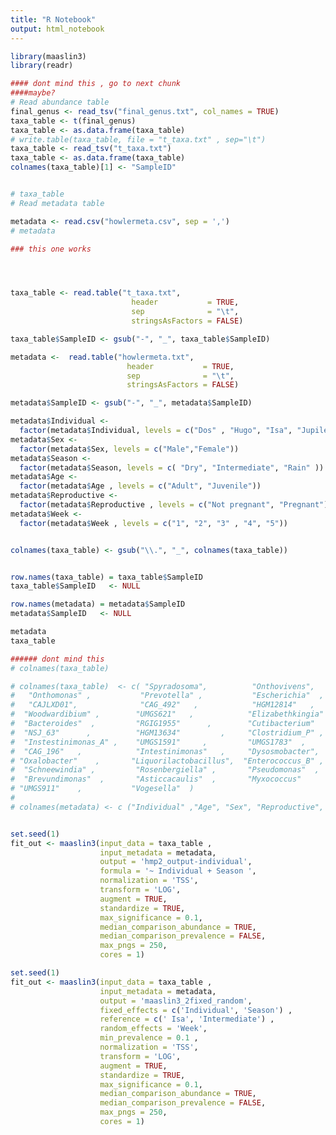 ---
title: "R Notebook"
output: html_notebook
---

```{r}
library(maaslin3)
library(readr)
```


```{r}
#### dont mind this , go to next chunk
####maybe?
# Read abundance table
final_genus <- read_tsv("final_genus.txt", col_names = TRUE)
taxa_table <- t(final_genus)
taxa_table <- as.data.frame(taxa_table)
# write.table(taxa_table, file = "t_taxa.txt" , sep="\t")
taxa_table <- read_tsv("t_taxa.txt")
taxa_table <- as.data.frame(taxa_table)
colnames(taxa_table)[1] <- "SampleID"


# taxa_table
# Read metadata table

metadata <- read.csv("howlermeta.csv", sep = ',')
# metadata

```


```{r}
### this one works




taxa_table <- read.table("t_taxa.txt",
                           header           = TRUE,
                           sep              = "\t", 
                           stringsAsFactors = FALSE) 

taxa_table$SampleID <- gsub("-", "_", taxa_table$SampleID)

metadata <-  read.table("howlermeta.txt",
                          header           = TRUE,
                          sep              = "\t", 
                          stringsAsFactors = FALSE)

metadata$SampleID <- gsub("-", "_", metadata$SampleID)

metadata$Individual <-
  factor(metadata$Individual, levels = c("Dos" , "Hugo", "Isa", "Jupiler", "Melanie", "Maia", "Uno"))
metadata$Sex <-
  factor(metadata$Sex, levels = c("Male","Female"))
metadata$Season <-
  factor(metadata$Season, levels = c( "Dry", "Intermediate", "Rain" ))
metadata$Age <- 
  factor(metadata$Age , levels = c("Adult", "Juvenile"))
metadata$Reproductive <- 
  factor(metadata$Reproductive , levels = c("Not pregnant", "Pregnant"))
metadata$Week <- 
  factor(metadata$Week , levels = c("1", "2", "3" , "4", "5"))


colnames(taxa_table) <- gsub("\\.", "_", colnames(taxa_table))


row.names(taxa_table) = taxa_table$SampleID
taxa_table$SampleID   <- NULL

row.names(metadata) = metadata$SampleID
metadata$SampleID   <- NULL

metadata
taxa_table                       
```
```{r}
###### dont mind this
# colnames(taxa_table)

# colnames(taxa_table)  <- c( "Spyradosoma",          "Onthovivens",     "Faecalibacterium",   "Alloprevotella",       
#   "Onthomonas" ,           "Prevotella" ,           "Escherichia"  ,         "UBA11549"   ,          
#   "CAJLXD01",              "CAG_492"   ,            "HGM12814"   ,           "Streptococcus"  ,      
#  "Woodwardibium" ,        "UMGS621"   ,            "Elizabethkingia"  ,     "QALR01"   ,            
#  "Bacteroides"  ,         "RGIG1955"      ,        "Cutibacterium"     ,    "Pectobacterium"  ,     
#  "NSJ_63"      ,          "HGM13634"         ,     "Clostridium_P" ,        "Hydrogeniiclostridium",
#  "Instestinimonas_A" ,    "UMGS1591"     ,         "UMGS1783"  ,            "Victivallis"   ,       
#  "CAG_196"   ,            "Intestinimonas"   ,     "Dysosmobacter",         "HGM11417" ,            
# "Oxalobacter"    ,       "Liquorilactobacillus",  "Enterococcus_B" ,       "HGM13222" ,            
#  "Schneewindia" ,         "Rosenbergiella" ,       "Pseudomonas"  ,         "Akkermansia"  ,        
#  "Brevundimonas"  ,       "Asticcacaulis"  ,       "Myxococcus"      ,      "TA_21"  ,              
# "UMGS911"    ,           "Vogesella"  )
# 
# colnames(metadata) <- c ("Individual" ,"Age", "Sex", "Reproductive",  "Season", "Week", "Month" )



```


```{r}
set.seed(1)
fit_out <- maaslin3(input_data = taxa_table ,
                    input_metadata = metadata,
                    output = 'hmp2_output-individual',
                    formula = '~ Individual + Season ',
                    normalization = 'TSS',
                    transform = 'LOG',
                    augment = TRUE,
                    standardize = TRUE,
                    max_significance = 0.1,
                    median_comparison_abundance = TRUE,
                    median_comparison_prevalence = FALSE,
                    max_pngs = 250,
                    cores = 1)
```



```{r}

set.seed(1)
fit_out <- maaslin3(input_data = taxa_table ,
                    input_metadata = metadata,
                    output = 'maaslin3_2fixed_random',
                    fixed_effects = c('Individual', 'Season') ,
                    reference = c(' Isa', 'Intermediate') ,
                    random_effects = 'Week',
                    min_prevalence = 0.1 ,
                    normalization = 'TSS',
                    transform = 'LOG',
                    augment = TRUE,
                    standardize = TRUE,
                    max_significance = 0.1,
                    median_comparison_abundance = TRUE,
                    median_comparison_prevalence = FALSE,
                    max_pngs = 250,
                    cores = 1)



```

